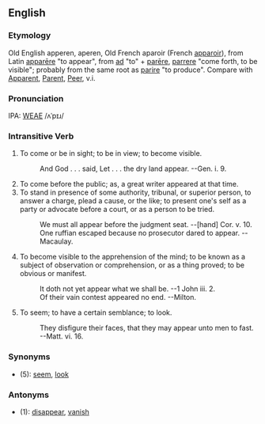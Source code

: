 ==English==
===Etymology===
Old English apperen, aperen, Old French aparoir (French [[apparoir]]), from Latin [[apparere|apparēre]] "to appear", from [[ad]] "to" + [[parere|parēre]], [[parrere]]  "come forth, to be visible"; probably from the same root as [[parire]] "to produce". Compare with [[Apparent]], [[Parent]], [[Peer]], v.i.

===Pronunciation===
IPA: [[WEAE]] /ʌˈpɪɹ/

===Intransitive Verb===
# To come or be in sight; to be in view; to become visible.
#:    And God . . . said, Let . . . the dry land appear. --Gen. i. 9.
# To come before the public; as, a great writer appeared at that time.
# To stand in presence of some authority, tribunal, or superior person, to answer a charge, plead a cause, or the like; to present one's self as a party or advocate before a court, or as a person to be tried.
#:    We must all appear before the judgment seat. --[hand] Cor. v. 10.
#:    One ruffian escaped because no prosecutor dared to appear. --Macaulay.
# To become visible to the apprehension of the mind; to be known as a subject of observation or comprehension, or as a thing proved; to be obvious or manifest.
#:    It doth not yet appear what we shall be. --1 John iii. 2.
#:    Of their vain contest appeared no end. --Milton.
# To seem; to have a certain semblance; to look.
#:    They disfigure their faces, that they may appear unto men to fast. --Matt. vi. 16.

===Synonyms===
*(5): [[seem]], [[look]]

===Antonyms===
*(1): [[disappear]], [[vanish]]


<!-- material copied from Webster's Revised Unabridged Dictionary (1913) -->